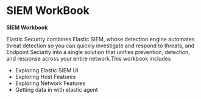 
# SIEM WorkBook

**SIEM Workbook**

Elastic Security combines Elastic SIEM, whose detection engine automates threat detection so you can quickly investigate and respond to threats, and Endpoint Security into a single solution that unifies prevention, detection, and response across your entire network.This workbook includes

- Exploring Elastic SIEM UI
- Exploring Host Features
- Exploring Network Features
- Getting data in with elastic agent

